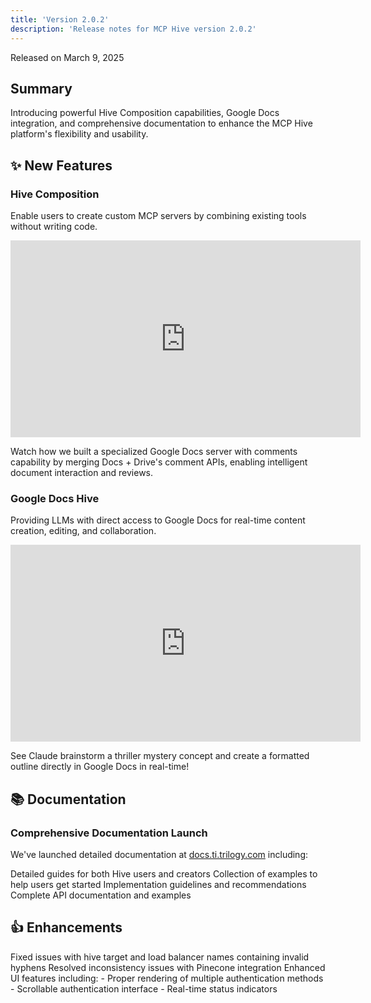 ```yaml
---
title: 'Version 2.0.2'
description: 'Release notes for MCP Hive version 2.0.2'
---
```


<Note>Released on March 9, 2025</Note>

## Summary

Introducing powerful Hive Composition capabilities, Google Docs integration, and comprehensive documentation to enhance the MCP Hive platform's flexibility and usability.

## ✨ New Features

### Hive Composition

Enable users to create custom MCP servers by combining existing tools without writing code.

<Frame>
  <iframe
    width="560"
    height="315"
    src="https://www.youtube.com/embed/jJRSjVKFKQo"
    title="Demo: Hive Composition with Google Docs"
    frameborder="0"
    allow="accelerometer; autoplay; clipboard-write; encrypted-media; gyroscope; picture-in-picture"
    allowfullscreen
  ></iframe>
</Frame>

Watch how we built a specialized Google Docs server with comments capability by merging Docs + Drive's comment APIs, enabling intelligent document interaction and reviews.

### Google Docs Hive

Providing LLMs with direct access to Google Docs for real-time content creation, editing, and collaboration.

<Frame>
  <iframe
    width="560"
    height="315"
    src="https://www.youtube.com/embed/hwfUybKP_sE"
    title="Demo: Claude creating content in Google Docs"
    frameborder="0"
    allow="accelerometer; autoplay; clipboard-write; encrypted-media; gyroscope; picture-in-picture"
    allowfullscreen
  ></iframe>
</Frame>

See Claude brainstorm a thriller mystery concept and create a formatted outline directly in Google Docs in real-time!

## 📚 Documentation

### Comprehensive Documentation Launch

We've launched detailed documentation at [docs.ti.trilogy.com](https://docs.ti.trilogy.com/products/mcp-hive/getting-started/introduction) including:

<CardGroup cols={2}>
  <Card title="Quickstart Guides" icon="book">
    Detailed guides for both Hive users and creators
  </Card>
  <Card title="Demo Examples" icon="play">
    Collection of examples to help users get started
  </Card>
  <Card title="Best Practices" icon="check">
    Implementation guidelines and recommendations
  </Card>
  <Card title="API Reference" icon="code">
    Complete API documentation and examples
  </Card>
</CardGroup>

## 👍 Enhancements

<AccordionGroup>
  <Accordion title="Naming Validation">
    Fixed issues with hive target and load balancer names containing invalid hyphens
  </Accordion>
  <Accordion title="Pinecone Integration">
    Resolved inconsistency issues with Pinecone integration
  </Accordion>
  <Accordion title="Authentication Interface">
    Enhanced UI features including:
    - Proper rendering of multiple authentication methods
    - Scrollable authentication interface
    - Real-time status indicators
  </Accordion>
</AccordionGroup> 